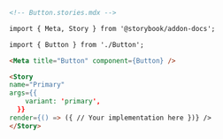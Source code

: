 ```md
<!-- Button.stories.mdx -->

import { Meta, Story } from '@storybook/addon-docs';

import { Button } from './Button';

<Meta title="Button" component={Button} />

<Story
name="Primary"
args={{
    variant: 'primary',
  }}
render={() => ({ // Your implementation here })} />
</Story>
```

